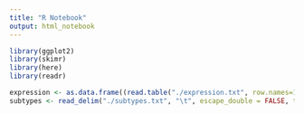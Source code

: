 ```yaml
---
title: "R Notebook"
output: html_notebook
---
```

```r
library(ggplot2)
library(skimr)
library(here)
library(readr)
```

```r
expression <- as.data.frame((read.table("./expression.txt", row.names=1 )))
subtypes <- read_delim("./subtypes.txt", "\t", escape_double = FALSE, trim_ws = TRUE)
```

```r

```

```r

```

```r

```

